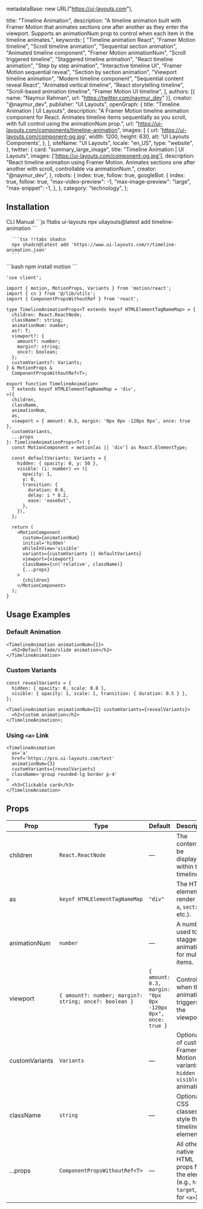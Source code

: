   metadataBase: new URL("https://ui-layouts.com"),

title: "Timeline Animation",
description:
"A timeline animation built with Framer Motion that animates sections one after another as they enter the viewport. Supports an animationNum prop to control when each item in the timeline animates.",
keywords: [
"Timeline animation React",
"Framer Motion timeline",
"Scroll timeline animation",
"Sequential section animation",
"Animated timeline component",
"Framer Motion animationNum",
"Scroll triggered timeline",
"Staggered timeline animation",
"React timeline animation",
"Step by step animation",
"Interactive timeline UI",
"Framer Motion sequential reveal",
"Section by section animation",
"Viewport timeline animation",
"Modern timeline component",
"Sequential content reveal React",
"Animated vertical timeline",
"React storytelling timeline",
"Scroll-based animation timeline",
"Framer Motion UI timeline",
],
authors: [{ name: "Naymur Rahman", url: "https://twitter.com/naymur_dev" }],
creator: "@naymur_dev",
publisher: "UI Layouts",
openGraph: {
title: "Timeline Animation | UI Layouts",
description:
"A Framer Motion timeline animation component for React. Animates timeline items sequentially as you scroll, with full control using the animationNum prop.",
url: "https://ui-layouts.com/components/timeline-animation",
images: [
{
url: 'https://ui-layouts.com/component-og.jpg',
width: 1200,
height: 630,
alt: 'UI Layouts Components',
},
],
siteName: "UI Layouts",
locale: "en_US",
type: "website",
},
twitter: {
card: "summary_large_image",
title: "Timeline Animation | UI Layouts",
images: ['https://ui-layouts.com/component-og.jpg'],
description:
"React timeline animation using Framer Motion. Animates sections one after another with scroll, controllable via animationNum.",
creator: "@naymur_dev",
},
robots: {
index: true,
follow: true,
googleBot: {
index: true,
follow: true,
"max-video-preview": -1,
"max-image-preview": "large",
"max-snippet": -1,
},
},
category: "technology",
};

<ComponentCodePreview name='timeline-animation' hasReTrigger responsive />

## Installation

<Tabs defaultValue="cli">

<TabsList className='border-b w-full bg-transparent dark:bg-transparent justify-start dark:bg-zinc-900 h-11'>
  <TabsTrigger value='cli'>CLI</TabsTrigger>
  <TabsTrigger value='manual'>Manual</TabsTrigger>
</TabsList>

  <TabsContent value="cli">
   <CodeWithTabs>
      ```js !!tabs ui-layouts
      npx uilayouts@latest add timeline-animation
      ```

      ```tsx !!tabs shadcn
      npx shadcn@latest add 'https://www.ui-layouts.com/r/timeline-animation.json'
      ```

   </CodeWithTabs>
  </TabsContent>
  
<TabsContent value="manual">
```bash
npm install motion
```

```tsx timeline-animation.tsx
'use client';

import { motion, MotionProps, Variants } from 'motion/react';
import { cn } from '@/lib/utils';
import { ComponentPropsWithoutRef } from 'react';

type TimelineAnimationProps<T extends keyof HTMLElementTagNameMap> = {
  children: React.ReactNode;
  className?: string;
  animationNum: number;
  as?: T;
  viewport?: {
    amount?: number;
    margin?: string;
    once?: boolean;
  };
  customVariants?: Variants;
} & MotionProps &
  ComponentPropsWithoutRef<T>;

export function TimelineAnimation<
  T extends keyof HTMLElementTagNameMap = 'div',
>({
  children,
  className,
  animationNum,
  as,
  viewport = { amount: 0.3, margin: '0px 0px -120px 0px', once: true },
  customVariants,
  ...props
}: TimelineAnimationProps<T>) {
  const MotionComponent = motion[as || 'div'] as React.ElementType;

  const defaultVariants: Variants = {
    hidden: { opacity: 0, y: 50 },
    visible: (i: number) => ({
      opacity: 1,
      y: 0,
      transition: {
        duration: 0.6,
        delay: i * 0.2,
        ease: 'easeOut',
      },
    }),
  };

  return (
    <MotionComponent
      custom={animationNum}
      initial='hidden'
      whileInView='visible'
      variants={customVariants || defaultVariants}
      viewport={viewport}
      className={cn('relative', className)}
      {...props}
    >
      {children}
    </MotionComponent>
  );
}
```

</TabsContent>
</Tabs>

## Usage Examples

### Default Animation

```tsx
<TimelineAnimation animationNum={1}>
  <h2>Default fade/slide animation</h2>
</TimelineAnimation>
```

### Custom Variants

```tsx
const revealVariants = {
  hidden: { opacity: 0, scale: 0.8 },
  visible: { opacity: 1, scale: 1, transition: { duration: 0.5 } },
};

<TimelineAnimation animationNum={2} customVariants={revealVariants}>
  <h2>Custom animation</h2>
</TimelineAnimation>;
```

### Using `<a>` Link

```tsx
<TimelineAnimation
  as='a'
  href='https://pro.ui-layouts.com/test'
  animationNum={3}
  customVariants={revealVariants}
  className='group rounded-lg border p-4'
>
  <h3>Clickable card</h3>
</TimelineAnimation>
```

## Props

| Prop           | Type                                                   | Default                                                     | Description                                                                            |
| -------------- | ------------------------------------------------------ | ----------------------------------------------------------- | -------------------------------------------------------------------------------------- |
| children       | `React.ReactNode`                                      | —                                                           | The content to be displayed within the timeline.                                       |
| as             | `keyof HTMLElementTagNameMap`                          | `"div"`                                                     | The HTML element to render (`div`, `a`, `section`, etc.).                              |
| animationNum   | `number`                                               | —                                                           | A number used to stagger animations for multiple items.                                |
| viewport       | `{ amount?: number; margin?: string; once?: boolean }` | `{ amount: 0.3, margin: "0px 0px -120px 0px", once: true }` | Controls when the animation triggers in the viewport.                                  |
| customVariants | `Variants`                                             | —                                                           | Optional set of custom Framer Motion variants for `hidden` and `visible` animations.   |
| className      | `string`                                               | —                                                           | Optional CSS classes to style the timeline element.                                    |
| ...props       | `ComponentPropsWithoutRef<T>`                          | —                                                           | All other native HTML props for the element (e.g., `href`, `target`, `rel` for `<a>`). |
